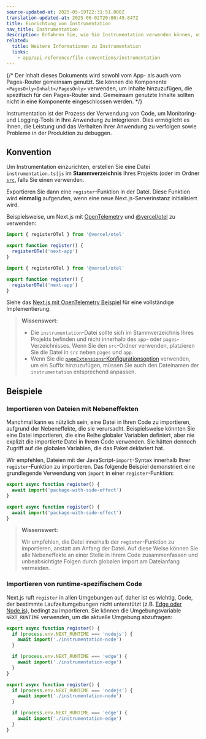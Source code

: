 ```yaml
---
source-updated-at: 2025-05-19T22:31:51.000Z
translation-updated-at: 2025-06-02T20:00:49.847Z
title: Einrichtung von Instrumentation
nav_title: Instrumentation
description: Erfahren Sie, wie Sie Instrumentation verwenden können, um Code beim Serverstart in Ihrer Next.js-App auszuführen
related:
  title: Weitere Informationen zu Instrumentation
  links:
    - app/api-reference/file-conventions/instrumentation
---
```


{/* Der Inhalt dieses Dokuments wird sowohl vom App- als auch vom Pages-Router gemeinsam genutzt. Sie können die Komponente `<PagesOnly>Inhalt</PagesOnly>` verwenden, um Inhalte hinzuzufügen, die spezifisch für den Pages-Router sind. Gemeinsam genutzte Inhalte sollten nicht in eine Komponente eingeschlossen werden. */}

Instrumentation ist der Prozess der Verwendung von Code, um Monitoring- und Logging-Tools in Ihre Anwendung zu integrieren. Dies ermöglicht es Ihnen, die Leistung und das Verhalten Ihrer Anwendung zu verfolgen sowie Probleme in der Produktion zu debuggen.

## Konvention

Um Instrumentation einzurichten, erstellen Sie eine Datei `instrumentation.ts|js` im **Stammverzeichnis** Ihres Projekts (oder im Ordner [`src`](/docs/app/api-reference/file-conventions/src-folder), falls Sie einen verwenden.

Exportieren Sie dann eine `register`-Funktion in der Datei. Diese Funktion wird **einmalig** aufgerufen, wenn eine neue Next.js-Serverinstanz initialisiert wird.

Beispielsweise, um Next.js mit [OpenTelemetry](https://opentelemetry.io/) und [@vercel/otel](https://vercel.com/docs/observability/otel-overview) zu verwenden:

```ts filename="instrumentation.ts" switcher
import { registerOTel } from '@vercel/otel'

export function register() {
  registerOTel('next-app')
}
```

```js filename="instrumentation.js" switcher
import { registerOTel } from '@vercel/otel'

export function register() {
  registerOTel('next-app')
}
```

Siehe das [Next.js mit OpenTelemetry Beispiel](https://github.com/vercel/next.js/tree/canary/examples/with-opentelemetry) für eine vollständige Implementierung.

> **Wissenswert**:
>
> - Die `instrumentation`-Datei sollte sich im Stammverzeichnis Ihres Projekts befinden und nicht innerhalb des `app`- oder `pages`-Verzeichnisses. Wenn Sie den `src`-Ordner verwenden, platzieren Sie die Datei in `src` neben `pages` und `app`.
> - Wenn Sie die [`pageExtensions`-Konfigurationsoption](/docs/app/api-reference/config/next-config-js/pageExtensions) verwenden, um ein Suffix hinzuzufügen, müssen Sie auch den Dateinamen der `instrumentation` entsprechend anpassen.

## Beispiele

### Importieren von Dateien mit Nebeneffekten

Manchmal kann es nützlich sein, eine Datei in Ihren Code zu importieren, aufgrund der Nebeneffekte, die sie verursacht. Beispielsweise könnten Sie eine Datei importieren, die eine Reihe globaler Variablen definiert, aber nie explizit die importierte Datei in Ihrem Code verwenden. Sie hätten dennoch Zugriff auf die globalen Variablen, die das Paket deklariert hat.

Wir empfehlen, Dateien mit der JavaScript-`import`-Syntax innerhalb Ihrer `register`-Funktion zu importieren. Das folgende Beispiel demonstriert eine grundlegende Verwendung von `import` in einer `register`-Funktion:

```ts filename="instrumentation.ts" switcher
export async function register() {
  await import('package-with-side-effect')
}
```

```js filename="instrumentation.js" switcher
export async function register() {
  await import('package-with-side-effect')
}
```

> **Wissenswert:**
>
> Wir empfehlen, die Datei innerhalb der `register`-Funktion zu importieren, anstatt am Anfang der Datei. Auf diese Weise können Sie alle Nebeneffekte an einer Stelle in Ihrem Code zusammenfassen und unbeabsichtigte Folgen durch globalen Import am Dateianfang vermeiden.

### Importieren von runtime-spezifischem Code

Next.js ruft `register` in allen Umgebungen auf, daher ist es wichtig, Code, der bestimmte Laufzeitumgebungen nicht unterstützt (z.B. [Edge oder Node.js](/docs/app/api-reference/edge)), bedingt zu importieren. Sie können die Umgebungsvariable `NEXT_RUNTIME` verwenden, um die aktuelle Umgebung abzufragen:

```ts filename="instrumentation.ts" switcher
export async function register() {
  if (process.env.NEXT_RUNTIME === 'nodejs') {
    await import('./instrumentation-node')
  }

  if (process.env.NEXT_RUNTIME === 'edge') {
    await import('./instrumentation-edge')
  }
}
```

```js filename="instrumentation.js" switcher
export async function register() {
  if (process.env.NEXT_RUNTIME === 'nodejs') {
    await import('./instrumentation-node')
  }

  if (process.env.NEXT_RUNTIME === 'edge') {
    await import('./instrumentation-edge')
  }
}
```
